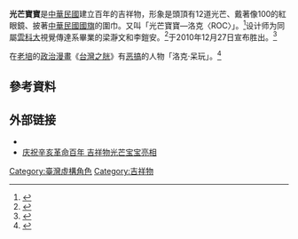 {{expand|time=2016-11-26T12:52:04+00:00}}
'''光芒寶寶'''是[[中華民國|中華民國]]建立百年的吉祥物，形象是頭頂有12道光芒、戴著像100的紅眼鏡、披著[[中華民國國旗|中華民國國旗]]的圍巾。又叫「光芒寶寶—洛克〈ROC〉」。<ref>{{Cite news|url=http://www.epochtimes.com/b5/10/12/27/n3125053.htm|title=中華民國百年吉祥物 光芒寶寶亮相|language=zh-tw|publisher=[[大紀元|大紀元]]|author=施芝吟|date=2010-12-27|accessdate=2016-11-26|archive-date=2016-11-27|archive-url=https://web.archive.org/web/20161127022213/http://www.epochtimes.com/b5/10/12/27/n3125053.htm|dead-url=no}}</ref>设计师为同屬[[雲科大|雲科大]]視覺傳達系畢業的梁瀞文和李鎧安。<ref>{{Cite news|url=http://news.ltn.com.tw/news/local/paper/455778|title=〈中部〉光芒像雲寶寶…雲科大生的啦|language=zh-tw|publisher=[[自由時報|自由時報]]|author=黃淑莉|date=2010-12-29|accessdate=2016-11-26|archive-date=2016-11-27|archive-url=https://web.archive.org/web/20161127022101/http://news.ltn.com.tw/news/local/paper/455778|dead-url=no}}</ref>于2010年12月27日宣布胜出。<ref>{{Cite news|url=http://ca.ntdtv.com/xtr/gb/2010/12/27/a473140.html.-%E5%BB%BA%E5%9B%BD%E7%99%BE%E5%B9%B4%E5%90%89%E7%A5%A5%E7%89%A9-%E5%85%89%E8%8A%92%E5%AE%9D%E5%AE%9D%E8%83%9C%E5%87%BA.html|title=建国百年吉祥物 光芒宝宝胜出|language=zh-tw|publisher=[[中央社|中央社]]|author=郑景雯|date=2010年12月27日|accessdate=2016-11-26|archive-date=2016-11-26|archive-url=https://web.archive.org/web/20161126194922/http://ca.ntdtv.com/xtr/gb/2010/12/27/a473140.html.-%E5%BB%BA%E5%9B%BD%E7%99%BE%E5%B9%B4%E5%90%89%E7%A5%A5%E7%89%A9-%E5%85%89%E8%8A%92%E5%AE%9D%E5%AE%9D%E8%83%9C%E5%87%BA.html|dead-url=no}}</ref>

在[[老培|老培]]的[[政治漫畫|政治漫畫]]《[[台灣之胱|台灣之胱]]》有[[恶搞|恶搞]]的人物「洛克·呆玩」。<ref>{{Cite news|url=http://ppeeii11.pixnet.net/blog/post/222984032|title=掛號台─登場人物介紹 @ 台灣之胱 泌尿科診所|language=zh-tw|publisher=[[痞客邦|痞客邦]]|author=|date=|accessdate=2016-11-28|archive-date=2016-11-28|archive-url=https://web.archive.org/web/20161128195419/http://ppeeii11.pixnet.net/blog/post/222984032|dead-url=no}}</ref>

==參考資料==
{{Reflist}}
==外部链接==
*{{facebook|100rocbaby}}
*[http://v.ifeng.com/news/taiwan/201012/0635dd04-59f6-4fa2-8fed-b7b69c3beb92.shtml 庆祝辛亥革命百年 吉祥物光芒宝宝亮相]{{Wayback|url=http://v.ifeng.com/news/taiwan/201012/0635dd04-59f6-4fa2-8fed-b7b69c3beb92.shtml |date=20110227074313 }}

[[Category:臺灣虛構角色|Category:臺灣虛構角色]]
[[Category:吉祥物|Category:吉祥物]]
